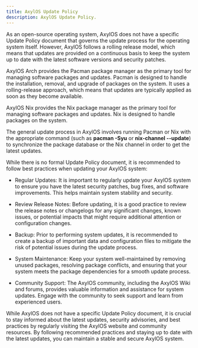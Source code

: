 ```yaml
---
title: AxylOS Update Policy
description: AxylOS Update Policy.
---
```


As an open-source operating system, AxylOS does not have a specific Update Policy document that governs the update process for the operating system itself. However, AxylOS follows a rolling release model, which means that updates are provided on a continuous basis to keep the system up to date with the latest software versions and security patches.

AxylOS Arch provides the Pacman package manager as the primary tool for managing software packages and updates. Pacman is designed to handle the installation, removal, and upgrade of packages on the system. It uses a rolling-release approach, which means that updates are typically applied as soon as they become available.

AxylOS Nix provides the Nix package manager as the primary tool for managing software packages and updates. Nix is designed to handle packages on the system.

The general update process in AxylOS involves running Pacman or Nix with the appropriate command (such as **pacman -Syu** or **nix-channel --update**) to synchronize the package database or the Nix channel in order to get the latest updates.

While there is no formal Update Policy document, it is recommended to follow best practices when updating your AxylOS system:

* Regular Updates: It is important to regularly update your AxylOS system to ensure you have the latest security patches, bug fixes, and software improvements. This helps maintain system stability and security.

* Review Release Notes: Before updating, it is a good practice to review the release notes or changelogs for any significant changes, known issues, or potential impacts that might require additional attention or configuration changes.

* Backup: Prior to performing system updates, it is recommended to create a backup of important data and configuration files to mitigate the risk of potential issues during the update process.

* System Maintenance: Keep your system well-maintained by removing unused packages, resolving package conflicts, and ensuring that your system meets the package dependencies for a smooth update process.

* Community Support: The AxylOS community, including the AxylOS Wiki and forums, provides valuable information and assistance for system updates. Engage with the community to seek support and learn from experienced users.

While AxylOS does not have a specific Update Policy document, it is crucial to stay informed about the latest updates, security advisories, and best practices by regularly visiting the AxylOS website and community resources. By following recommended practices and staying up to date with the latest updates, you can maintain a stable and secure AxylOS system.

<ImageComponent />
